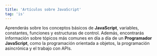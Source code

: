 ```yaml
---
title: 'Artículos sobre JavaScript'
tag: 'is'
---
```


Aprenderás sobre los conceptos básicos de **JavaScript**, variables, constantes, funciones y estructuras de control. Además, encontrarás información sobre tópicos más comunes en día a día de un **Programador JavaScript**, como la programación orientada a objetos, la programación asincrónica y el trabajo con APIs.